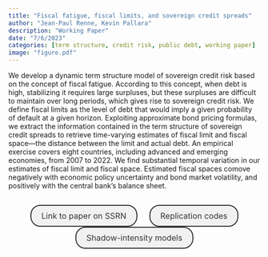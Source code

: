 ```yaml
---
title: "Fiscal fatigue, fiscal limits, and sovereign credit spreads"
author: "Jean-Paul Renne, Kevin Pallara"
description: "Working Paper"
date: "7/6/2023"
categories: [term structure, credit risk, public debt, working paper]
image: "figure.pdf"
---
```


<!-- description: "Affine Term Structure Model that provides non-negative yields and is able to accommodate a short-term rate that stays at the zero lower bound (ZLB) for extended periods of time." -->

<!-- subtitle: -->

<!-- image: "figure.jpeg" -->


We develop a dynamic term structure model of sovereign credit risk based on the concept of fiscal fatigue. According to this concept, when debt is high, stabilizing it requires large surpluses, but these surpluses are difficult to maintain over long periods, which gives rise to sovereign credit risk. We define fiscal limits as the level of debt that would imply a given probability of default at a given horizon. Exploiting approximate bond pricing formulas, we extract the information contained in the term structure of sovereign credit spreads to retrieve time-varying estimates of fiscal limit and fiscal space---the distance between the limit and actual debt. An empirical exercise covers eight countries, including advanced and emerging economies, from 2007 to 2022. We find substantial temporal variation in our estimates of fiscal limit and fiscal space. Estimated fiscal spaces comove negatively with economic policy uncertainty and bond market volatility, and positively with the central bank's balance sheet.



```{=html}
<div  style="margin: 30px; text-align: center;">
<a class="btn btn-primary" href="https://papers.ssrn.com/sol3/papers.cfm?abstract_id=3475425" role="button" target="_blank" style="            display: inline-block;
            padding: 10px 20px;
            border: 2px solid #333;
            border-radius: 20px;
            background-color: #f1f1f1;
            text-decoration: none;
            color: #333;
            margin: 0 10px;
            font-size: 16px;">Link to paper on SSRN</a>
<a class="btn btn-primary" href="https://www.dropbox.com/s/pd779gulba3bmou/FL_Rcodes.zip?dl=0" role="button" target="_blank" style="            display: inline-block;
            padding: 10px 20px;
            border: 2px solid #333;
            border-radius: 20px;
            background-color: #f1f1f1;
            text-decoration: none;
            color: #333;
            margin: 0 10px;
            font-size: 16px;">Replication codes</a>
<a class="btn btn-primary" href="https://jrenne.github.io/ShadowIntensity/" role="button" target="_blank" style="            display: inline-block;
            padding: 10px 20px;
            border: 2px solid #333;
            border-radius: 20px;
            background-color: #f1f1f1;
            text-decoration: none;
            color: #333;
            margin: 0 10px;
            font-size: 16px;">Shadow-intensity models</a>
</div>
```


<!-- In order to have bibtex in place of R code, add in front matter: -->
<!-- format: -->
<!--   html: -->
<!--     code-fold: true -->
<!--     code-summary: "Bibtex" -->

<!-- ```{r essai, eval=FALSE} -->
<!-- article = { -->
<!--   author = {JPR}, -->
<!--   year=2010 -->
<!-- } -->
<!-- ``` -->
